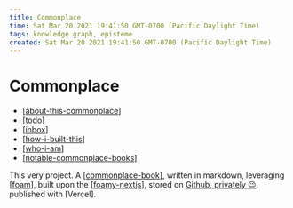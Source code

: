 ```yaml
---
title: Commonplace
time: Sat Mar 20 2021 19:41:50 GMT-0700 (Pacific Daylight Time)
tags: knowledge graph, episteme
created: Sat Mar 20 2021 19:41:50 GMT-0700 (Pacific Daylight Time)
---
```


# Commonplace

- [[about-this-commonplace]]
- [[todo]]
- [[inbox]]
- [[how-i-built-this]]
- [[who-i-am]]
- [[notable-commonplace-books]]

This very project. A [[commonplace-book]], written in markdown, leveraging [[foam]], built upon the [[foamy-nextjs]], stored on [Github, privately 😉](https://github.com/krry/commonplace), published with [Vercel].

[//begin]: # "Autogenerated link references for markdown compatibility"
[about-this-commonplace]: commonplace/about-this-commonplace "About this Commonplace"
[todo]: commonplace/todo "Todo"
[inbox]: commonplace/inbox "Inbox"
[how-i-built-this]: commonplace/how-i-built-this "How I Built This"
[who-i-am]: commonplace/who-i-am "Who I am"
[notable-commonplace-books]: commonplace/notable-commonplace-books "Notable Commonplaces"
[commonplace-book]: commonplace/commonplace-book "Commonplace Book"
[foam]: commonplace/foam "Foam"
[foamy-nextjs]: commonplace/foamy-nextjs "Foamy NextJS Starter"
[//end]: # "Autogenerated link references"

